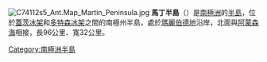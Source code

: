 [[Image:C74112s5_Ant.Map_Martin_Peninsula.jpg|thumb]]
'''馬丁半島'''（{{lang-en|Martin Peninsula}}）是[[南極洲|南極洲]]的[[半島|半島]]，位於[[蓋茨冰架|蓋茨冰架]]和[[多特森冰架|多特森冰架]]之間的南極州半島，處於[[瑪麗伯德地|瑪麗伯德地]]沿岸，北面與[[阿蒙森海|阿蒙森海]]相接，長96公里、寬32公里。

{{Antarctica-geo-stub}}
[[Category:南極洲半島|Category:南極洲半島]]